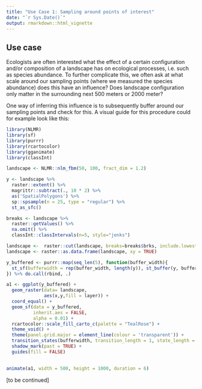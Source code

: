 ```yaml
---
title: "Use Case 1: Sampling around points of interest"
date: "`r Sys.Date()`"
output: rmarkdown::html_vignette
---
```


## Use case
Ecologists are often interested what the effect of a certain configuration and/or composition of a landscape has on ecological processes, i.e. such as species abundance. To further complicate this, we often ask at what scale around our sampling points (where we measured the species abundance) does this have an influence? Does landscape configuration only matter in the surrounding next 500 meters or 2000 meter? 

One way of inferring this influence is to subsequently buffer around our sampling points and check for this.
A visual guide for this procedure could for example look like this:

```r
library(NLMR)
library(sf)
library(purrr)
library(rcartocolor)
library(gganimate)
library(classInt)

landscape <- NLMR::nlm_fbm(50, 100, fract_dim = 1.2) 

y <- landscape %>%
  raster::extent() %>%
  magrittr::subtract(., 10 * 2) %>%
  as('SpatialPolygons') %>%
  sp::spsample(n = 25, type = "regular") %>% 
  st_as_sfc()

breaks <- landscape %>%
  raster::getValues() %>%
  na.omit() %>%
  classInt::classIntervals(n=5, style="jenks")

landscape <-  raster::cut(landscape, breaks=breaks$brks, include.lowest=T)
landscape <- raster::as.data.frame(landscape, xy = TRUE)

y_buffered <- purrr::map(seq_len(5), function(buffer_width){
  st_sf(bufferwidth = rep(buffer_width, length(y)), st_buffer(y, buffer_width))
}) %>% do.call(rbind, .)

a1 <- ggplot(y_buffered) +
  geom_raster(data= landscape, 
              aes(x,y,fill = layer)) +
  coord_equal() +
  geom_sf(data = y_buffered,
          inherit.aes = FALSE,
          alpha = 0.01) +
  rcartocolor::scale_fill_carto_c(palette = "TealRose") + 
  theme_void() +
  theme(panel.grid.major = element_line(colour = 'transparent')) +
  transition_states(bufferwidth, transition_length = 1, state_length = 1) +
  shadow_mark(past = TRUE) +
  guides(fill = FALSE) 
  

animate(a1, width = 500, height = 1000, duration = 6)
```

[to be continued]
